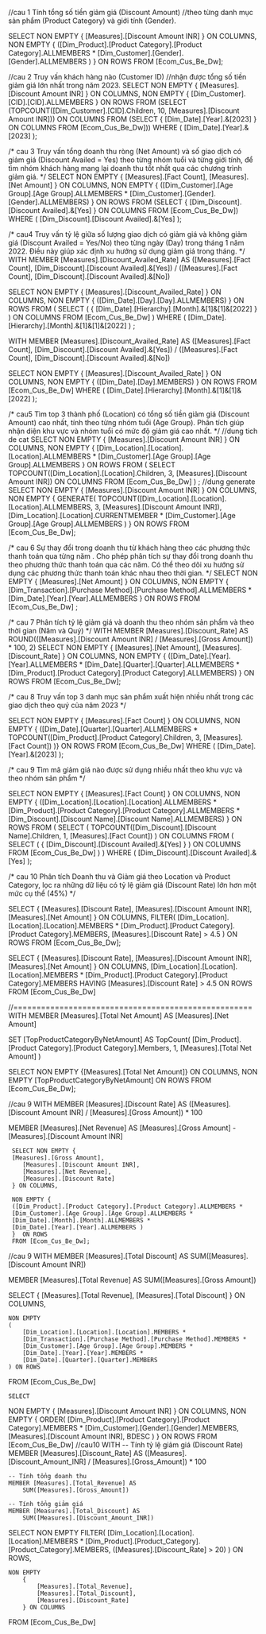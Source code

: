 //cau 1 Tính tổng số tiền giảm giá (Discount Amount) 
//theo từng danh mục sản phẩm (Product Category) và giới tính (Gender).

SELECT 
    NON EMPTY { [Measures].[Discount Amount INR] } ON COLUMNS,
    NON EMPTY { 
        ([Dim_Product].[Product Category].[Product Category].ALLMEMBERS * 
         [Dim_Customer].[Gender].[Gender].ALLMEMBERS ) 
    } ON ROWS
FROM [Ecom_Cus_Be_Dw];


//cau 2 Truy vấn khách hàng nào (Customer ID) 
//nhận được tổng số tiền giảm giá lớn nhất trong năm 2023.
SELECT 
    NON EMPTY { [Measures].[Discount Amount INR] } ON COLUMNS, 
    NON EMPTY { [Dim_Customer].[CID].[CID].ALLMEMBERS } ON ROWS 
FROM 
    (SELECT 
        (TOPCOUNT([Dim_Customer].[CID].Children, 10, [Measures].[Discount Amount INR])) ON COLUMNS 
     FROM 
        (SELECT 
            { [Dim_Date].[Year].&[2023] } ON COLUMNS 
         FROM [Ecom_Cus_Be_Dw])) 
WHERE 
    ( [Dim_Date].[Year].&[2023] );



/*
cau 3
Truy vấn tổng doanh thu ròng (Net Amount) và 
số giao dịch có giảm giá (Discount Availed = Yes) 
theo từng nhóm tuổi và từng giới tính, 
để tìm nhóm khách hàng mang lại doanh thu tốt nhất qua các chương trình giảm giá. 
*/
SELECT 
    NON EMPTY { [Measures].[Fact Count], [Measures].[Net Amount] } ON COLUMNS, 
    NON EMPTY { 
        ([Dim_Customer].[Age Group].[Age Group].ALLMEMBERS * 
         [Dim_Customer].[Gender].[Gender].ALLMEMBERS) 
    } ON ROWS 
FROM 
    (SELECT 
        { [Dim_Discount].[Discount Availed].&[Yes] } ON COLUMNS 
     FROM [Ecom_Cus_Be_Dw]) 
WHERE 
    ( [Dim_Discount].[Discount Availed].&[Yes] );


/*
cau4
Truy vấn tỷ lệ giữa số lượng giao dịch có giảm giá 
và không giảm giá (Discount Availed = Yes/No) 
theo từng ngày (Day) trong tháng 1 năm 2022. 
Điều này giúp xác định xu hướng sử dụng giảm giá trong tháng.
*/
WITH MEMBER [Measures].[Discount_Availed_Rate] AS 
    ([Measures].[Fact Count], [Dim_Discount].[Discount Availed].&[Yes]) / 
    ([Measures].[Fact Count], [Dim_Discount].[Discount Availed].&[No])

SELECT 
    NON EMPTY { [Measures].[Discount_Availed_Rate] } ON COLUMNS, 
    NON EMPTY { ([Dim_Date].[Day].[Day].ALLMEMBERS) } ON ROWS 
FROM 
    ( 
        SELECT 
            ( { [Dim_Date].[Hierarchy].[Month].&[1]&[1]&[2022] } ) ON COLUMNS 
        FROM [Ecom_Cus_Be_Dw]
    ) 
WHERE ( [Dim_Date].[Hierarchy].[Month].&[1]&[1]&[2022] ) ;


WITH MEMBER [Measures].[Discount_Availed_Rate] AS 
    ([Measures].[Fact Count], [Dim_Discount].[Discount Availed].&[Yes]) / 
    ([Measures].[Fact Count], [Dim_Discount].[Discount Availed].&[No])

SELECT 
    NON EMPTY { [Measures].[Discount_Availed_Rate] } ON COLUMNS, 
    NON EMPTY { ([Dim_Date].[Day].MEMBERS) } ON ROWS 
FROM 
    [Ecom_Cus_Be_Dw]
WHERE 
    ( [Dim_Date].[Hierarchy].[Month].&[1]&[1]&[2022] );

/*
cau5
Tìm top 3 thành phố (Location) 
có tổng số tiền giảm giá (Discount Amount) cao nhất, 
tính theo từng nhóm tuổi (Age Group). 
Phân tích giúp nhận diện khu vực và nhóm tuổi có mức độ giảm giá cao nhất.
*/
//dung tich de cat
SELECT 
    NON EMPTY { [Measures].[Discount Amount INR] } ON COLUMNS, 
    NON EMPTY { 
        [Dim_Location].[Location].[Location].ALLMEMBERS * 
        [Dim_Customer].[Age Group].[Age Group].ALLMEMBERS 
    } ON ROWS 
FROM 
    ( 
        SELECT 
            TOPCOUNT([Dim_Location].[Location].Children, 
			3, 
			[Measures].[Discount Amount INR]) 
            ON COLUMNS 
        FROM [Ecom_Cus_Be_Dw]
    ) ;
	//dung generate
SELECT 
NON EMPTY { [Measures].[Discount Amount INR] } ON COLUMNS, 
NON EMPTY { 
    GENERATE(
        TOPCOUNT([Dim_Location].[Location].[Location].ALLMEMBERS, 3,
		[Measures].[Discount Amount INR]), 
        [Dim_Location].[Location].CURRENTMEMBER * 
        [Dim_Customer].[Age Group].[Age Group].ALLMEMBERS
    ) 
} ON ROWS 
FROM [Ecom_Cus_Be_Dw];

/*
cau 6
Sự thay đổi trong doanh thu từ khách hàng 
theo các phương thức thanh toán qua từng năm .
Cho phép phân tích sự thay đổi trong doanh thu 
theo phương thức thanh toán qua các năm. 
Có thể theo dõi xu hướng sử dụng 
các phương thức thanh toán khác nhau theo thời gian.
*/
SELECT 
    NON EMPTY { [Measures].[Net Amount] } ON COLUMNS, 
    NON EMPTY { 
        [Dim_Transaction].[Purchase Method].[Purchase Method].ALLMEMBERS * 
        [Dim_Date].[Year].[Year].ALLMEMBERS 
    } ON ROWS 
FROM [Ecom_Cus_Be_Dw] ;

/*
cau 7
Phân tích tỷ lệ giảm giá và doanh thu 
theo nhóm sản phẩm và theo thời gian (Năm và Quý)
*/
WITH 
    MEMBER [Measures].[Discount_Rate] AS 
        ROUND(([Measures].[Discount Amount INR] / [Measures].[Gross Amount]) * 100, 2) 
SELECT 
    NON EMPTY { 
        [Measures].[Net Amount], 
        [Measures].[Discount_Rate] 
    } ON COLUMNS, 
    NON EMPTY { 
        ([Dim_Date].[Year].[Year].ALLMEMBERS * 
         [Dim_Date].[Quarter].[Quarter].ALLMEMBERS * 
         [Dim_Product].[Product Category].[Product Category].ALLMEMBERS) 
    } ON ROWS 
FROM 
    [Ecom_Cus_Be_Dw];

/*
cau 8
Truy vấn top 3 danh mục sản phẩm xuất hiện nhiều nhất 
trong các giao dịch theo quý của năm 2023
*/

SELECT 
    NON EMPTY { [Measures].[Fact Count] } ON COLUMNS, 
    NON EMPTY { 
	([Dim_Date].[Quarter].[Quarter].ALLMEMBERS 
	* TOPCOUNT([Dim_Product].[Product Category].Children, 3, [Measures].[Fact Count]) 
	)} ON ROWS 
FROM [Ecom_Cus_Be_Dw]
WHERE ( [Dim_Date].[Year].&[2023] );


/*
cau 9
Tìm mã giảm giá nào được sử dụng 
nhiều nhất theo khu vực và theo nhóm sản phẩm
*/

SELECT 
    NON EMPTY { [Measures].[Fact Count] } ON COLUMNS, 
    NON EMPTY { 
        ([Dim_Location].[Location].[Location].ALLMEMBERS * 
         [Dim_Product].[Product Category].[Product Category].ALLMEMBERS * 
         [Dim_Discount].[Discount Name].[Discount Name].ALLMEMBERS) 
    } ON ROWS 
FROM ( 
    SELECT ( 
        TOPCOUNT([Dim_Discount].[Discount Name].Children, 1, [Measures].[Fact Count]) 
    ) ON COLUMNS 
    FROM ( 
        SELECT ( { [Dim_Discount].[Discount Availed].&[Yes] } ) ON COLUMNS 
        FROM [Ecom_Cus_Be_Dw] 
    ) 
) 
WHERE ( [Dim_Discount].[Discount Availed].&[Yes] );



/*
cau 10
Phân tích Doanh thu và Giảm giá theo Location và Product Category, 
lọc ra những dữ liệu có tỷ lệ giảm giá (Discount Rate) 
lớn hơn một mức cụ thể (45%) 
*/

SELECT 
    { [Measures].[Discount Rate], 
	[Measures].[Discount Amount INR], 
	[Measures].[Net Amount] } ON COLUMNS, 
    FILTER(
        [Dim_Location].[Location].[Location].MEMBERS * 
        [Dim_Product].[Product Category].[Product Category].MEMBERS, 
        [Measures].[Discount Rate] > 4.5
    ) ON ROWS 
FROM [Ecom_Cus_Be_Dw];

SELECT 
    { [Measures].[Discount Rate], 
	[Measures].[Discount Amount INR], 
	[Measures].[Net Amount] } ON COLUMNS, 
    [Dim_Location].[Location].[Location].MEMBERS * 
    [Dim_Product].[Product Category].[Product Category].MEMBERS 
HAVING [Measures].[Discount Rate] > 4.5 
ON ROWS
FROM [Ecom_Cus_Be_Dw]

    

 







//====================================================
WITH 
MEMBER [Measures].[Total Net Amount] AS 
    [Measures].[Net Amount]

SET [TopProductCategoryByNetAmount] AS 
    TopCount(
        [Dim_Product].[Product Category].[Product Category].Members,
        1,
        [Measures].[Total Net Amount]
    )

SELECT 
NON EMPTY 
    {[Measures].[Total Net Amount]} ON COLUMNS,
NON EMPTY 
    [TopProductCategoryByNetAmount] ON ROWS
FROM [Ecom_Cus_Be_Dw];


//cau 9
	WITH 
MEMBER [Measures].[Discount Rate] AS
    ([Measures].[Discount Amount INR] / [Measures].[Gross Amount]) * 100

MEMBER [Measures].[Net Revenue] AS
    [Measures].[Gross Amount] - [Measures].[Discount Amount INR]


	 SELECT NON EMPTY { 
	 [Measures].[Gross Amount], 
        [Measures].[Discount Amount INR],
        [Measures].[Net Revenue],
        [Measures].[Discount Rate] 
	 } ON COLUMNS, 

	 NON EMPTY { 
	 ([Dim_Product].[Product Category].[Product Category].ALLMEMBERS * 
	 [Dim_Customer].[Age Group].[Age Group].ALLMEMBERS * 
	 [Dim_Date].[Month].[Month].ALLMEMBERS * 
	 [Dim_Date].[Year].[Year].ALLMEMBERS ) 
	 }  ON ROWS 
	 FROM [Ecom_Cus_Be_Dw];
//cau 9
WITH 
MEMBER [Measures].[Total Discount] AS 
    SUM([Measures].[Discount Amount INR])

MEMBER [Measures].[Total Revenue] AS 
    SUM([Measures].[Gross Amount])

SELECT 
    { 
        [Measures].[Total Revenue], 
        [Measures].[Total Discount] 
    } ON COLUMNS,

    NON EMPTY 
    (
        [Dim_Location].[Location].[Location].MEMBERS *
        [Dim_Transaction].[Purchase Method].[Purchase Method].MEMBERS *
        [Dim_Customer].[Age Group].[Age Group].MEMBERS *
        [Dim_Date].[Year].[Year].MEMBERS *
        [Dim_Date].[Quarter].[Quarter].MEMBERS 
    ) ON ROWS

FROM 
    [Ecom_Cus_Be_Dw]



	SELECT 
  NON EMPTY { [Measures].[Discount Amount INR] } ON COLUMNS,
  NON EMPTY 
  { 
    ORDER(
      [Dim_Product].[Product Category].[Product Category].MEMBERS * 
      [Dim_Customer].[Gender].[Gender].MEMBERS,
      [Measures].[Discount Amount INR],
      BDESC
    ) 
  } ON ROWS
FROM 
  [Ecom_Cus_Be_Dw]
//cau10
WITH
    -- Tính tỷ lệ giảm giá (Discount Rate)
    MEMBER [Measures].[Discount_Rate] AS
        ([Measures].[Discount_Amount_INR] / [Measures].[Gross_Amount]) * 100

    -- Tính tổng doanh thu
    MEMBER [Measures].[Total_Revenue] AS
        SUM([Measures].[Gross_Amount])

    -- Tính tổng giảm giá
    MEMBER [Measures].[Total_Discount] AS
        SUM([Measures].[Discount_Amount_INR])

SELECT 
    NON EMPTY 
        FILTER(
            [Dim_Location].[Location].[Location].MEMBERS *
            [Dim_Product].[Product_Category].[Product_Category].MEMBERS,
            ([Measures].[Discount_Rate] > 20) 
        ) ON ROWS,

    NON EMPTY 
        {
            [Measures].[Total_Revenue], 
            [Measures].[Total_Discount],
            [Measures].[Discount_Rate]
        } ON COLUMNS

FROM 
    [Ecom_Cus_Be_Dw]